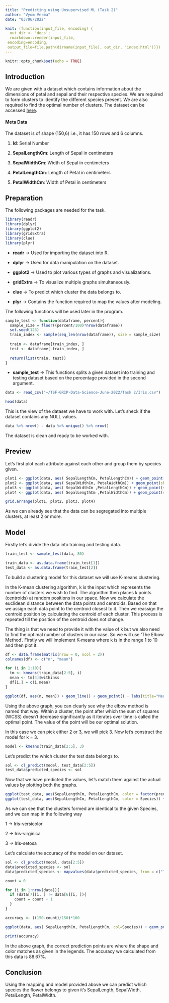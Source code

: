 ```yaml
---
title: "Predicting using Unsupervised ML (Task 2)"
author: "Vyom Verma"
date: "03/06/2022"

knit: (function(input_file, encoding) {
  out_dir <- 'docs';
  rmarkdown::render(input_file,
 encoding=encoding,
 output_file=file.path(dirname(input_file), out_dir, 'index.html'))})
---
```


```r
knitr::opts_chunk$set(echo = TRUE)
```

## Introduction

We are given with a dataset which contains information about the dimensions of petal and sepal and their respective species. We are required to form clusters to identify the different species present. We are also required to find the optimal number of clusters. The dataset can be accessed [here](https://drive.google.com/file/d/11Iq7YvbWZbt8VXjfm06brx66b10YiwK-/view).

#### Meta Data

The dataset is of shape (150,6) i.e., it has 150 rows and 6 columns.

1.  **Id**: Serial Number

2.  **SepalLengthCm**: Length of Sepal in centimeters

3.  **SepalWidthCm**: Width of Sepal in centimeters

4.  **PetalLengthCm**: Length of Petal in centimeters

5.  **PetalWidthCm**: Width of Petal in centimeters

## Preparation

The following packages are needed for the task.

```r
library(readr)
library(dplyr)
library(ggplot2)
library(gridExtra)
library(clue)
library(plyr)
```

-   **readr** -\> Used for importing the dataset into R.

-   **dplyr** -\> Used for data manipulation on the dataset.

-   **ggplot2** -\> Used to plot various types of graphs and visualizations.

-   **gridExtra** -\> To visualize multiple graphs simultaneously.

-   **clue** -\> To predict which cluster the data belongs to.

-   **plyr** -\> Contains the function required to map the values after modeling.

The following functions will be used later in the program.

```r
sample_test <- function(dataframe, percent){
  sample_size = floor((percent/100)*nrow(dataframe))
  set.seed(123)
  train_index <- sample(seq_len(nrow(dataframe)), size = sample_size)
  
  train <- dataframe[train_index, ]
  test <- dataframe[-train_index, ]
  
  return(list(train, test))
}
```

-   **sample_test** -\> This functions splits a given dataset into training and testing dataset based on the percentage provided in the second argument.

```r
data <- read_csv("~/TSF-GRIP-Data-Science-June-2022/Task 2/Iris.csv")
```

```r
head(data)
```

This is the view of the dataset we have to work with. Let's sheck if the dataset contains any NULL values.

```r
data %>% nrow() - data %>% unique() %>% nrow()
```

The dataset is clean and ready to be worked with.

## Preview

Let's first plot each attribute against each other and group them by species given.

```r
plot1 <- ggplot(data, aes( SepalLengthCm, PetalLengthCm)) + geom_point(shape = 1,color= "cyan4") 
plot2 <- ggplot(data, aes( SepalWidthCm, PetalWidthCm)) + geom_point(shape = 1,color="brown1") 
plot3 <- ggplot(data, aes( SepalWidthCm ,PetalLengthCm)) + geom_point(shape = 1,color= "bisque4") 
plot4 <- ggplot(data, aes( SepalLengthCm ,PetalWidthCm)) + geom_point(shape = 1,color="blue")

grid.arrange(plot1, plot2, plot3, plot4)
```

As we can already see that the data can be segregated into multiple clusters, at least 2 or more.

## Model

Firstly let's divide the data into training and testing data.

```r
train_test <- sample_test(data, 80)

train_data <- as.data.frame(train_test[1])
test_data <- as.data.frame(train_test[2])
```

To build a clustering model for this dataset we will use K-means clustering.

In the K-mean clustering algorithm, k is the input which represents the number of clusters we wish to find. The algorithm then places k points (centroids) at random positions in our space. Now we calculate the euclidean distance between the data points and centroids. Based on that we assign each data point to the centroid closest to it. Then we reassign the centroid position by calculating the centroid of each cluster. This process is repeated till the position of the centroid does not change.

The thing is that we need to provide it with the value of k but we also need to find the optimal number of clusters in our case. So we will use 'The Elbow Method'. Firstly we will implement K-means where k is in the range 1 to 10 and then plot it.

```r
df <- data.frame(matrix(nrow = 0, ncol = 2))
colnames(df) <- c("n", "mean")

for (i in 1:10){
  tm <- kmeans(train_data[2:5], i)
  mean <- tm[4]$withinss
  df[i,] = c(i,mean)
}

ggplot(df, aes(n, mean)) + geom_line() + geom_point() + labs(title="Mean WCSS Vs K") + xlab("k") + ylab("Mean WCSS")

```

Using the above graph, you can clearly see why the elbow method is named that way. Within a cluster, the point after which the sum of squares (WCSS) doesn't decrease significantly as it iterates over time is called the optimal point. The value of the point will be our optimal solution.

In this case we can pick either 2 or 3, we will pick 3. Now let's construct the model for k = 3.

```r
model <- kmeans(train_data[2:5], 3)
```

Let's predict the which cluster the test data belongs to.

```r
sol <- cl_predict(model, test_data[2:5])
test_data$predicted_species <- sol
```

Now that we have predicted the values, let's match them against the actual values by plotting both the graphs.

```r
ggplot(test_data, aes(SepalLengthCm, PetalLengthCm, color = factor(predicted_species))) + geom_point() + theme(legend.position="bottom") + scale_color_manual(values = c("cadetblue", "deeppink", "darkorange")) + labs(title = "Petal length VS Sepal length") 
ggplot(test_data, aes(SepalLengthCm, PetalLengthCm, color = Species)) + geom_point() + theme(legend.position="bottom") + labs(title = "Petal length VS Sepal length") 
```

As we can see that the clusters formed are identical to the given Species, and we can map in the following way

1 -\> Iris-versicolor

2 -\> Iris-virginica

3 -\> Iris-setosa

Let's calculate the accuracy of the model on our dataset.

```r
sol <- cl_predict(model, data[2:5])
data$predicted_species <- sol
data$predicted_species <- mapvalues(data$predicted_species, from = c("1","2","3"), c("Iris-versicolor", "Iris-virginica", "Iris-setosa"))

count = 0

for (i in 1:nrow(data)){
  if (data[7][i, ] != data[6][i, ]){
    count = count + 1
  }
}  

accuracy <- ((150-count)/150)*100

ggplot(data, aes( SepalLengthCm, PetalLengthCm, col=Species)) + geom_point(aes(shape=factor(predicted_species)), size = 2.5) + labs(title = "Petal length VS Sepal length") + scale_shape_discrete("Species Shape") + scale_color_discrete("Species Color")

print(accuracy)
```

In the above graph, the correct prediction points are where the shape and color matches as given in the legends. The accuracy we calculated from this data is 88.67%.

## Conclusion

Using the mapping and model provided above we can predict which species the flower belongs to given it's SepalLength, SepalWidth, PetalLength, PetalWidth.
